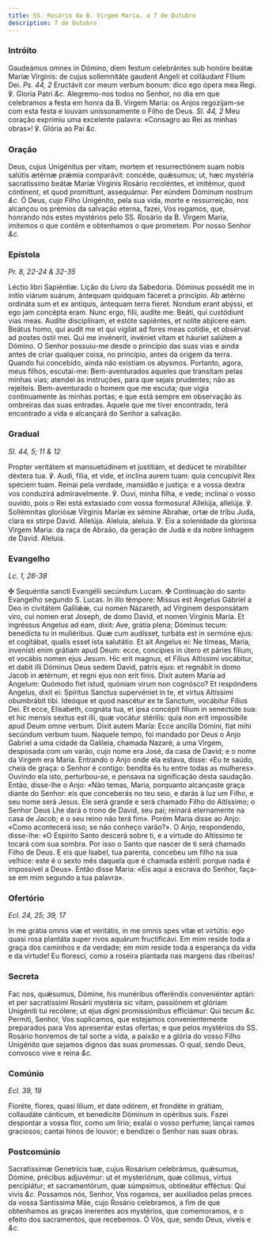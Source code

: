 ```yaml
---
title: SS. Rosário da B. Virgem Maria, a 7 de Outubro
description: 7 de Outubro
---
```


### Intróito

<div class="grid grid-cols-2 gap-5">
  <span class="text-justify">
    Gaudeámus omnes in Dómino, diem festum celebrántes sub honóre beátæ Maríæ
    Vírginis: de cujus sollemnitáte gaudent Angeli et colláudant Fílium Dei.
    <em>Ps. 44, 2</em> Eructávit cor meum verbum bonum: dico ego ópera mea Regi.
    ℣. Gloria Patri <em>&c.</em>
  </span>
  <span class="text-justify">
    Alegremo-nos todos no Senhor, no dia em que celebramos a festa em honra da
    B. Virgem Maria: os Anjos regozijam-se com esta festa e louvam unissonamente o
    Filho de Deus. <em>Sl. 44, 2</em> Meu coração exprimiu uma excelente
    palavra: «Consagro ao Rei as minhas obras»! ℣. Glória ao Pai <em>&c.</em>
  </span>
</div>

### Oração

<div class="grid grid-cols-2 gap-5">
  <span class="text-justify">
    Deus, cujus Unigénitus per vitam, mortem et resurrectiónem suam nobis
    salútis ætérnæ prǽmia comparávit: concéde, quǽsumus; ut, hæc mystéria
    sacratíssimo beátæ Maríæ Vírginis Rosário recoléntes, et imitémur, quod
    cóntinent, et quod promíttunt, assequámur. Per eúndem Dóminum nostrum
    <em>&c.</em>
  </span>
  <span class="text-justify">
    Ó Deus, cujo Filho Unigénito, pela sua vida, morte e ressurreição, nos
    alcançou os prémios da salvação eterna, fazei, Vos rogamos, que, honrando
    nós estes mystérios pelo SS. Rosário da B. Virgem Maria, imitemos o que contêm e
    obtenhamos o que prometem. Por nosso Senhor <em>&c.</em>
  </span>
</div>

### Epístola

_Pr. 8, 22-24 & 32-35_

<div class="grid grid-cols-2 gap-5">
  <span class="text-justify">Léctio libri Sapiéntiæ.</span>
  <span class="text-justify">Lição do Livro da Sabedoria.</span>
  <span class="text-justify">
    Dóminus possédit me in inítio viárum suárum, ántequam quidquam fáceret a
    princípio. Ab ætérno ordináta sum et ex antíquis, ántequam terra fíeret.
    Nondum erant abýssi, et ego jam concépta eram. Nunc ergo, fílii, audíte me:
    Beáti, qui custódiunt vias meas. Audíte disciplínam, et estóte sapiéntes, et
    nolíte abjícere eam. Beátus homo, qui audit me et qui vígilat ad fores meas
    cotídie, et obsérvat ad postes óstii mei. Qui me invénerit, invéniet vitam
    et háuriet salútem a Dómino.
  </span>
  <span class="text-justify">
    O Senhor possuiu-me desde o princípio das suas vias e ainda antes de criar
    qualquer coisa, no princípio, antes da origem da terra. Quando fui
    concebido, ainda não existiam os abysmos. Portanto, agora, meus filhos,
    escutai-me: Bem-aventurados aqueles que transitam pelas minhas vias; atendei
    às instruções, para que sejais prudentes; não as rejeiteis. Bem-aventurado o
    homem que me escuta; que vigia continuamente às minhas portas; e que está
    sempre em observação às ombreiras das suas entradas. Aquele que me tiver
    encontrado, terá encontrado a vida e alcançará do Senhor a salvação.
  </span>
</div>

### Gradual

_Sl. 44, 5; 11 & 12_

<div class="grid grid-cols-2 gap-5">
  <span class="text-justify">
    Propter veritátem et mansuetúdinem et justítiam, et dedúcet te mirabíliter
    déxtera tua. ℣. Audi, fília, et vide, et inclína aurem tuam: quia concupívit
    Rex spéciem tuam.
  </span>
  <span class="text-justify">
    Reinai pela verdade, mansidão e justiça: e a vossa dextra vos conduzirá
    admiravelmente. ℣. Ouvi, minha filha, e vede; inclinai o vosso ouvido, pois
    o Rei está extasiado com vossa formosura!
  </span>
  <span class="text-justify">
    Allelúja, allelúja. ℣. Sollémnitas gloriósæ Vírginis Maríæ ex sémine Abrahæ,
    ortæ de tribu Juda, clara ex stirpe David. Allelúja.
  </span>
  <span class="text-justify">
    Aleluia, aleluia. ℣. Eis a solenidade da gloriosa Virgem Maria: da raça de
    Abraão, da geração de Judá e da nobre linhagem de David. Aleluia.
  </span>
</div>

### Evangelho

_Lc. 1, 26-38_

<div class="grid grid-cols-2 gap-5">
  <span class="text-justify">
    <span class="text-red-500">&#10016;</span> Sequéntia sancti Evangélii
    secúndum Lucam.
  </span>
  <span class="text-justify">
    <span class="text-red-500">&#10016;</span> Continuação do santo Evangelho
    segundo S. Lucas.
  </span>
  <span class="text-justify">
    In illo témpore: Missus est Angelus Gábriel a Deo in civitátem Galilǽæ, cui
    nomen Názareth, ad Vírginem desponsátam viro, cui nomen erat Joseph, de domo
    David, et nomen Vírginis María. Et ingréssus Angelus ad eam, dixit: Ave,
    grátia plena; Dóminus tecum: benedícta tu in muliéribus. Quæ cum audísset,
    turbáta est in sermóne ejus: et cogitábat, qualis esset ista salutátio. Et
    ait Angelus ei: Ne tímeas, María, invenísti enim grátiam apud Deum: ecce,
    concípies in útero et páries fílium, et vocábis nomen ejus Jesum. Hic erit
    magnus, et Fílius Altíssimi vocábitur, et dabit illi Dóminus Deus sedem
    David, patris ejus: et regnábit in domo Jacob in ætérnum, et regni ejus non
    erit finis. Dixit autem María ad Angelum: Quómodo fiet istud, quóniam virum
    non cognósco? Et respóndens Angelus, dixit ei: Spíritus Sanctus supervéniet
    in te, et virtus Altíssimi obumbrábit tibi. Ideóque et quod nascétur ex te
    Sanctum, vocábitur Fílius Dei. Et ecce, Elisabeth, cognáta tua, et ipsa
    concépit fílium in senectúte sua: et hic mensis sextus est illi, quæ vocátur
    stérilis: quia non erit impossíbile apud Deum omne verbum. Dixit autem
    María: Ecce ancílla Dómini, fiat mihi secúndum verbum tuum.
  </span>
  <span class="text-justify">
    Naquele tempo, foi mandado por Deus o Anjo Gabriel a uma cidade da Galileia,
    chamada Nazaré, a uma Virgem, desposada com um varão, cujo nome era José, da
    casa de David; e o nome da Virgem era Maria. Entrando o Anjo onde ela
    estava, disse: «Eu te saúdo, cheia de graça: o Senhor é contigo: bendita és
    tu entre todas as mulheres». Ouvindo ela isto, perturbou-se, e pensava na
    significação desta saudação. Então, disse-lhe o Anjo: «Não temas, Maria,
    porquanto alcançaste graça diante do Senhor: eis que conceberás no teu seio,
    e darás à luz um Filho, e seu nome será Jesus. Ele será grande e será
    chamado Filho do Altíssimo; o Senhor Deus Lhe dará o trono de David, seu
    pai; reinará eternamente na casa de Jacob; e o seu reino não terá fim».
    Porém Maria disse ao Anjo: «Como acontecerá isso, se não conheço varão?». O
    Anjo, respondendo, disse-lhe: «O Espírito Santo descerá sobre ti, e a
    virtude do Altíssimo te tocará com sua sombra. Por isso o Santo que nascer
    de ti será chamado Filho de Deus. E eis que Isabel, tua parenta, concebeu um
    filho na sua velhice: este é o sexto mês daquela que é chamada estéril:
    porque nada é impossível a Deus». Então disse Maria: «Eis aqui a escrava do
    Senhor, faça-se em mim segundo a tua palavra».
  </span>
</div>

### Ofertório

_Ecl. 24, 25; 39, 17_

<div class="grid grid-cols-2 gap-5">
  <span class="text-justify">
    In me grátia omnis viæ et veritátis, in me omnis spes vitæ et virtútis: ego
    quasi rosa plantáta super rivos aquárum fructificávi.
  </span>
  <span class="text-justify">
    Em mim reside toda a graça dos caminhos e da verdade; em mim reside toda a
    esperança da vida e da virtude! Eu floresci, como a roseira plantada nas
    margens das ribeiras!
  </span>
</div>

### Secreta

<div class="grid grid-cols-2 gap-5">
  <span class="text-justify">
    Fac nos, quǽsumus, Dómine, his munéribus offeréndis conveniénter aptári: et
    per sacratíssimi Rosárii mystéria sic vitam, passiónem et glóriam Unigéniti
    tui recólere; ut ejus digni promissiónibus efficiámur: Qui tecum
    <em>&c.</em>
  </span>
  <span class="text-justify">
    Permiti, Senhor, Vos suplicamos, que estejamos convenientemente preparados
    para Vos apresentar estas ofertas; e que pelos mystérios do SS. Rosário
    honremos de tal sorte a vida, a paixão e a glória do vosso Filho Unigénito
    que sejamos dignos das suas promessas. O qual, sendo Deus, convosco vive e
    reina <em>&c.</em>
  </span>
</div>

### Comúnio

_Ecl. 39, 19_

<div class="grid grid-cols-2 gap-5">
  <span class="text-justify">
    Floréte, flores, quasi lílium, et date odórem, et frondéte in grátiam,
    collaudáte cánticum, et benedícite Dóminum in opéribus suis.
  </span>
  <span class="text-justify">
    Fazei despontar a vossa flor, como um lírio; exalai o vosso perfume; lançai
    ramos graciosos; cantai hinos de louvor; e bendizei o Senhor nas suas obras.
  </span>
</div>

### Postcomúnio

<div class="grid grid-cols-2 gap-5">
  <span class="text-justify">
    Sacratíssimæ Genetrícis tuæ, cujus Rosárium celebrámus, quǽsumus, Dómine,
    précibus adjuvémur: ut et mysteriórum, quæ cólimus, virtus percipiátur; et
    sacramentórum, quæ súmpsimus, obtineátur efféctus: Qui vivis <em>&c.</em>
  </span>
  <span class="text-justify">
    Possamos nós, Senhor, Vos rogamos, ser auxiliados pelas preces da vossa
    Santíssima Mãe, cujo Rosário celebramos, a fim de que obtenhamos as graças
    inerentes aos mystérios, que comemoramos, e o efeito dos sacramentos, que
    recebemos. Ó Vós, que, sendo Deus, viveis e <em>&c.</em>
  </span>
</div>

